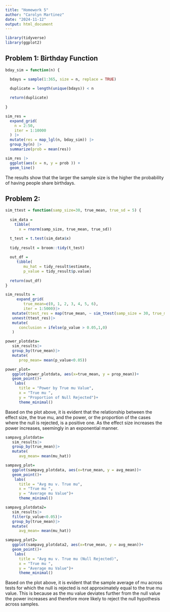 ```yaml
---
title: "Homework 5"
author: "Carolyn Martinez"
date: "2024-11-12"
output: html_document
---
```

```r
library(tidyverse)
library(ggplot2)
```
## Problem 1: Birthday Function 

```r
bday_sim = function(n) {

  bdays = sample(1:365, size = n, replace = TRUE) 
  
  duplicate = length(unique(bdays)) < n

  return(duplicate)
  
}

sim_res = 
  expand_grid(
    n = 2:50,
    iter = 1:10000
  ) |> 
  mutate(res = map_lgl(n, bday_sim)) |> 
  group_by(n) |> 
  summarize(prob = mean(res)) 

sim_res |> 
  ggplot(aes(x = n, y = prob )) + 
  geom_line()

```

The results show that the larger the sample size is the higher the probability of having people share birthdays.

## Problem 2: 
```r
sim_ttest = function(samp_size=30, true_mean, true_sd = 5) {
  
  sim_data = 
    tibble(
      x = rnorm(samp_size, true_mean, true_sd))

  t_test = t.test(sim_data$x)
  
  tidy_result = broom::tidy(t_test)
 
  out_df =
     tibble(
        mu_hat = tidy_result$estimate,
        p_value = tidy_result$p.value)
  
  return(out_df)
}

sim_results = 
     expand_grid(
        true_mean=c(0, 1, 2, 3, 4, 5, 6),
        iter = 1:5000)|> 
   mutate(ttest_res = map(true_mean, ~ sim_ttest(samp_size = 30, true_mean = .x, true_sd = 5))) |> 
   unnest(ttest_res)|>
   mutate(
      conclusion = ifelse(p_value > 0.05,1,0)
   )

```


```r

power_plotdata=
   sim_results|>
   group_by(true_mean)|>
   mutate(
      prop_mean= mean(p_value<0.05))

power_plot=
   ggplot(power_plotdata, aes(x=true_mean, y = prop_mean))+
   geom_point()+
    labs(
      title = "Power by True mu Value",
      x = "True mu ",
      y = "Proportion of Null Rejected")+
      theme_minimal()

```
Based on the plot above, it is evident that the relationship between the effect size, the true mu, and the power, or the proportion of the cases where the null is rejected, is a positive one. As the effect size increases the power increases, seemingly in an exponential manner. 


```r

sampavg_plotdata=
   sim_results|>
   group_by(true_mean)|>
   mutate(
      avg_mean= mean(mu_hat))

sampavg_plot=
   ggplot(sampavg_plotdata, aes(x=true_mean, y = avg_mean))+
   geom_point()+
    labs(
      title = "Avg mu v. True mu",
      x = "True mu ",
      y = "Average mu Value")+
      theme_minimal()
```


```r

sampavg_plotdata2=
   sim_results|>
   filter(p_value<0.05)|>
   group_by(true_mean)|>
   mutate(
      avg_mean= mean(mu_hat))

sampavg_plot2=
   ggplot(sampavg_plotdata2, aes(x=true_mean, y = avg_mean))+
   geom_point()+
    labs(
      title = "Avg mu v. True mu (Null Rejected)",
      x = "True mu ",
      y = "Average mu Value")+
      theme_minimal()
```

Based on the plot above, it is evident that the sample average of mu across tests for which the null is rejected is not approximately equal to the true mu value. This is because as the mu value deviates further from the null value the power increases and therefore more likely to reject the null hypothesis across samples. 

